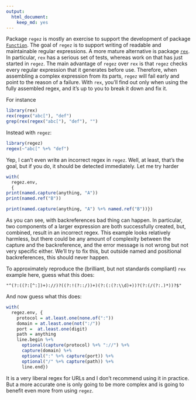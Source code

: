 ```yaml
---
output: 
  html_document: 
    keep_md: yes
---
```


Package `regez` is mostly an exercise to support the development of package [`Function`](https://github.com/piccolbo/Function). The goal  of `regez` is to support writing of readable and maintainable regular expressions. A more mature alternative is package [`rex`](https://github.com/kevinushey/rex). In particular, `rex` has a serious set of tests, whereas work on that has just started in `regez`. The main advantage of `regez` over `rex` is that `regez` checks every regular expression that it generates before use. Therefore, when assembling a complex expression from its parts, `regez` will fail early and point to the reason of a failure. With `rex`, you'll find out only when using the fully assembled regex, and it's up to you to break it down and fix it.

For instance
```r
library(rex)
rex(regex("abc["), "def")
grep(rex(regex("abc["), "def"), "")
```

Instead with `regez`:

```r
library(regez)
regex(~"abc[" %+% "def")
```

Yep, I can't even write an incorrect regex in `regez`. Well, at least, that's the goal, but if you do, it should be detected immediately. Let me try harder

```r
with(
  regez.env,
  {
print(named.capture(anything, "A"))
print(named.ref("B"))

print(named.capture(anything, "A") %+% named.ref("B"))})
```

As you can see, with backreferences bad thing can happen. In particular, two components of a larger expression are both successfully created, but, combined, result in an incorrect regex. This example looks relatively harmless, but there could be any amount of complexity between the capture and the backreference, and the error message is not wrong but not very specific either. We'll try to fix this, but outside named and positional backreferences, this should never happen.

To approximately reproduce the (brilliant, but not standards compliant) `rex` example here, guess what this does:

```
"^(?:((?:[^:])+)://)?((?:!(?::/))+)(?:(:(?:\\d)+))?(?:(/(?:.)*))?$"
```

And now guess what this does:

```r
with(
  regez.env, {
    protocol = at.least.one(none.of(":"))
    domain = at.least.one(not(":/"))
    port =  at.least.one(digit)
    path = anything
    line.begin %+%
      optional(capture(protocol) %+% "://") %+%
      capture(domain) %+%
      optional(":" %+% capture(port)) %+%
      optional("/" %+% capture(path)) %+%
      line.end})
```

It is a very liberal regex for URLs and I don't recommend using it in practice. But a  more accurate one is only going to be more complex and is going to benefit even more from using `regez`.